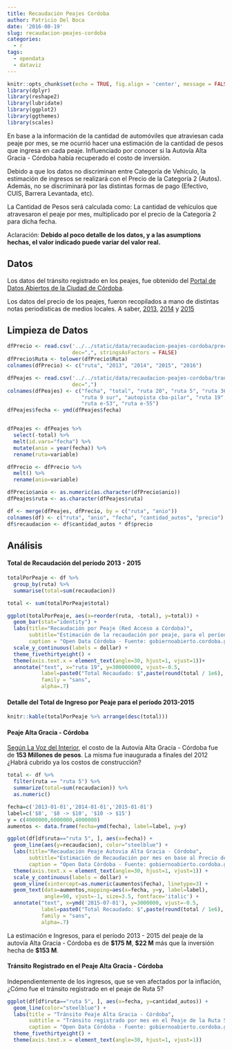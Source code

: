 ---
title: Recaudación Peajes Cordoba
author: Patricio Del Boca
date: '2016-08-19'
slug: recaudacion-peajes-cordoba
categories:
  - r
tags:
  - opendata
  - dataviz
---


```{r setup, include=FALSE}
knitr::opts_chunk$set(echo = TRUE, fig.align = 'center', message = FALSE)
library(dplyr)
library(reshape2)
library(lubridate)
library(ggplot2)
library(ggthemes)
library(scales)
```

En base a la información de la cantidad de automóviles que atraviesan cada peaje por mes,
se me ocurrió hacer una estimación de la cantidad de pesos que ingresa en cada peaje. Influenciado por conocer si la Autovía Alta Gracia - Córdoba había recuperado el costo de inversión.

Debido a que los datos no discriminan entre Categoría de Vehículo, la estimación de ingresos
se realizará con el Precio de la Categoría 2 (Autos). Además, no se discriminará por las distintas formas de pago (Efectivo, CUIS, Barrera Levantada, etc).

La Cantidad de Pesos será calculada como: 
La cantidad de vehículos que atravesaron el peaje por mes, multiplicado por el precio de la Categoría 2 para dicha fecha.

Aclaración: **Debido al poco detalle de los datos, y a las asumptions hechas, el valor indicado puede variar del valor real.**

## Datos
Los datos del tránsito registrado en los peajes, fue obtenido del [Portal de Datos Abiertos de la Ciudad de Córdoba](https://gobiernoabierto.cordoba.gob.ar/data/datos-abiertos/categoria/turismo/datos-del-turismo-de-la-ciudad-de-cordoba/55).

Los datos del precio de los peajes, fueron recopilados a mano de distintas notas periodísticas de medios locales. A saber, [2013](http://www.lavoz.com.ar/noticias/politica/nuevas-tarifas-peajes-red-acceso-cordoba), [2014](http://www.lavoz.com.ar/ciudadanos/partir-de-este-miercoles-rigen-las-nuevas-tarifas-de-peajes) y [2015](http://transitocordoba.com/2015/01/a-partir-de-hoy-rige-la-nueva-tarifa-en-los-peajes-de-la-rac/)


## Limpieza de Datos
```{r}
dfPrecio <- read.csv('../../static/data/recaudacion-peajes-cordoba/precio_peajes.csv',
                     dec=",", stringsAsFactors = FALSE)
dfPrecio$Ruta <- tolower(dfPrecio$Ruta)
colnames(dfPrecio) <- c("ruta", "2013", "2014", "2015", "2016")

dfPeajes <- read.csv('../../static/data/recaudacion-peajes-cordoba/transito_peajes.csv',
                     dec=",")
colnames(dfPeajes) <- c("fecha", "total", "ruta 20", "ruta 5", "ruta 36 bower",
                        "ruta 9 sur", "autopista cba-pilar", "ruta 19", "ruta 9 norte",
                        "ruta e-53", "ruta e-55")
dfPeajes$fecha <- ymd(dfPeajes$fecha)


dfPeajes <- dfPeajes %>% 
  select(-total) %>% 
  melt(id.vars="fecha") %>%  
  mutate(anio = year(fecha)) %>% 
  rename(ruta=variable)

dfPrecio <- dfPrecio %>% 
  melt() %>% 
  rename(anio=variable)

dfPrecio$anio <- as.numeric(as.character(dfPrecio$anio))
dfPeajes$ruta <- as.character(dfPeajes$ruta)

df <- merge(dfPeajes, dfPrecio, by = c("ruta", "anio"))
colnames(df) <- c("ruta", "anio", "fecha", "cantidad_autos", "precio")
df$recaudacion <- df$cantidad_autos * df$precio
```

## Análisis

#### Total de Recaudación del período 2013 - 2015
```{r total_por_peaje, fig.width=10}
totalPorPeaje <- df %>% 
  group_by(ruta) %>% 
  summarise(total=sum(recaudacion))

total <- sum(totalPorPeaje$total)

ggplot(totalPorPeaje, aes(x=reorder(ruta, -total), y=total)) +
  geom_bar(stat="identity") + 
  labs(title="Recaudación por Peaje (Red Acceso a Córdoba)",
       subtitle="Estimación de la recaudación por peaje, para el período 2013-2015, en base al precio de la Categoría 2.",
       caption = "Open Data Córdoba - Fuente: gobiernoabierto.cordoba.gob.ar") +
  scale_y_continuous(labels = dollar) +
  theme_fivethirtyeight() +
  theme(axis.text.x = element_text(angle=30, hjust=1, vjust=1))+
  annotate("text", x="ruta 19", y=300000000, vjust=-0.5,
           label=paste0("Total Recaudado: $",paste(round(total / 1e6), "M")),
           family = "sans",
           alpha=.7) 
```

#### Detalle del Total de Ingreso por Peaje para el período 2013-2015
```{r detalle_total_ingreso, echo=FALSE}
knitr::kable(totalPorPeaje %>% arrange(desc(total)))
```


#### Peaje Alta Gracia - Córdoba
[Según La Voz del Interior](http://www.lavoz.com.ar/noticias/politica/con-schiaretti-fue-habilitada-autovia-cordoba-alta-gracia), el costo de la Autovía Alta Gracia - Córdoba fue de
**153 Millones de pesos**. La misma fue inaugurada a finales del 2012 ¿Habrá cubrido ya los
costos de construcción?
```{r ruta_5}
total <- df %>% 
  filter(ruta == "ruta 5") %>%  
  summarize(total=sum(recaudacion)) %>% 
  as.numeric()

fecha=c('2013-01-01','2014-01-01','2015-01-01')
label=c('$8', '$8 -> $10', '$10 -> $15')
y = c(4000000,6000000,4000000)
aumentos <- data.frame(fecha=ymd(fecha), label=label, y=y)

ggplot(df[df$ruta=="ruta 5", ], aes(x=fecha)) +
  geom_line(aes(y=recaudacion), color="steelblue") +
  labs(title="Recaudación Peaje Autovia Alta Gracia - Córdoba",
       subtitle="Estimación de Recaudación por mes en base al Precio de la Categoría 2.",
       caption = "Open Data Córdoba - Fuente: gobiernoabierto.cordoba.gob.ar") + theme_fivethirtyeight() +
  theme(axis.text.x = element_text(angle=30, hjust=1, vjust=1)) +
  scale_y_continuous(labels = dollar) +
  geom_vline(xintercept=as.numeric(aumentos$fecha), linetype=3) +
  geom_text(data=aumentos,mapping=aes(x=fecha, y=y, label=label),
            angle=90, vjust=-1, size=3.5, fontface='italic') +
  annotate("text", x=ymd('2015-07-01'), y=3000000, vjust=-0.5,
           label=paste0("Total Recaudado: $",paste(round(total / 1e6), "M")),
           family = "sans",
           alpha=.7) 

```

La estimación e Ingresos, para el período 2013 - 2015 del peaje de la autovía Alta Gracia - Córdoba es de **$175 M**, **$22 M** más que la inversión hecha de **$153 M**.

#### Tránsito Registrado en el Peaje Alta Gracia - Córdoba
Independientemente de los ingresos, que se ven afectados por la inflación, ¿Cómo fue el tránsito registrado en el peaje de Ruta 5?
```{r transito_peaje_ruta_5}
ggplot(df[df$ruta=="ruta 5", ], aes(x=fecha, y=cantidad_autos)) +
  geom_line(color="steelblue") +
  labs(title = "Tránsito Peaje Alta Gracia - Córdoba",
       subtitle = "Tránsito registrado por mes en el Peaje de la Ruta 5, para el período 2013-2015.",
       caption = "Open Data Córdoba - Fuente: gobiernoabierto.cordoba.gob.ar") +
  theme_fivethirtyeight() +
  theme(axis.text.x = element_text(angle=30, hjust=1, vjust=1))
```
